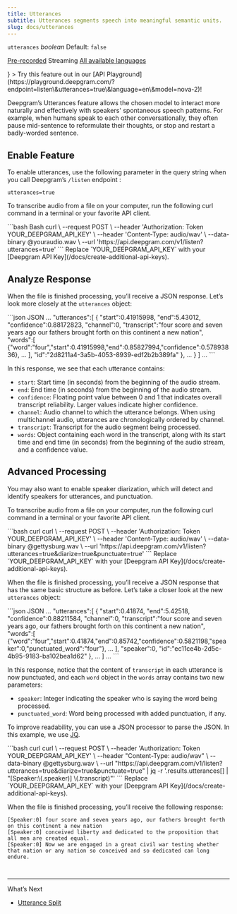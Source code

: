 ```yaml
---
title: Utterances
subtitle: Utterances segments speech into meaningful semantic units.
slug: docs/utterances
---
```



`utterances` *boolean* Default: `false`

[Pre-recorded](/docs/getting-started-with-pre-recorded-audio) Streaming [All available languages](/docs/models-languages-overview)

<div class="api-playground-call">
<Info
  icon={<img src="https://res.cloudinary.com/deepgram/image/upload/v1717523786/devex/codey-greeting_rekqe1.svg" alt="Deepgram API Playground"/>}
>
  Try this feature out in our [API Playground](https://playground.deepgram.com/?endpoint=listen\&utterances=true\&language=en\&model=nova-2)!
</Info>
</div>

Deepgram’s Utterances feature allows the chosen model to interact more naturally and effectively with speakers' spontaneous speech patterns. For example, when humans speak to each other conversationally, they often pause mid-sentence to reformulate their thoughts, or stop and restart a badly-worded sentence.

## Enable Feature

To enable utterances, use the following parameter in the query string when you call Deepgram’s `/listen` endpoint :

`utterances=true`

To transcribe audio from a file on your computer, run the following curl command in a terminal or your favorite API client.

<CodeGroup>
  ```bash Bash
  curl \
    --request POST \
    --header 'Authorization: Token YOUR_DEEPGRAM_API_KEY' \
    --header 'Content-Type: audio/wav' \
    --data-binary @youraudio.wav \
    --url 'https://api.deepgram.com/v1/listen?utterances=true'
  ```
</CodeGroup>

<Warning>
  Replace `YOUR_DEEPGRAM_API_KEY` with your [Deepgram API Key](/docs/create-additional-api-keys).
</Warning>

## Analyze Response

When the file is finished processing, you’ll receive a JSON response. Let’s look more closely at the `utterances` object:

<CodeGroup>
  ```json JSON
  ...
  "utterances":[
    {
      "start":0.41915998,
      "end":5.43012,
      "confidence":0.88172823,
      "channel":0,
      "transcript":"four score and seven years ago our fathers brought forth on this continent a new nation",
      "words":[
        {"word":"four","start":0.41915998,"end":0.85827994,"confidence":0.57893836},
   			...
      ],
      "id":"2d8211a4-3a5b-4053-8939-edf2b2b389fa"
    },
    ...
    }
  ]
  ...
  ```
</CodeGroup>

In this response, we see that each utterance contains:

* `start`: Start time (in seconds) from the beginning of the audio stream.
* `end`: End time (in seconds) from the beginning of the audio stream.
* `confidence`: Floating point value between 0 and 1 that indicates overall transcript reliability. Larger values indicate higher confidence.
* `channel`: Audio channel to which the utterance belongs. When using multichannel audio, utterances are chronologically ordered by channel.
* `transcript`: Transcript for the audio segment being processed.
* `words`: Object containing each word in the transcript, along with its start time and end time (in seconds) from the beginning of the audio stream, and a confidence value.

## Advanced Processing

You may also want to enable speaker diarization, which will detect and identify speakers for utterances, and punctuation.

To transcribe audio from a file on your computer, run the following curl command in a terminal or your favorite API client.

<CodeGroup>
  ```bash curl
  curl \
    --request POST \
    --header 'Authorization: Token YOUR_DEEPGRAM_API_KEY' \
    --header 'Content-Type: audio/wav' \
    --data-binary @gettysburg.wav \
    --url 'https://api.deepgram.com/v1/listen?utterances=true&diarize=true&punctuate=true'
  ```
</CodeGroup>

<Warning>
  Replace `YOUR_DEEPGRAM_API_KEY` with your [Deepgram API Key](/docs/create-additional-api-keys).
</Warning>

When the file is finished processing, you’ll receive a JSON response that has the same basic structure as before. Let’s take a closer look at the new `utterances` object:

<CodeGroup>
  ```json JSON
  ...
  "utterances":[
    {
      "start":0.41874,
      "end":5.42518,
      "confidence":0.88211584,
      "channel":0,
      "transcript":"four score and seven years ago, our fathers brought forth on this continent a new nation",
      "words":[
        {"word":"four","start":0.41874,"end":0.85742,"confidence":0.5821198,"speaker":0,"punctuated_word":"four"},
        ...
      ],
      "speaker":0,
      "id":"ec11ce4b-2d5c-4b95-9183-ba102bea1d62"
    },
  ...
  ]
  ...
  ```
</CodeGroup>

In this response, notice that the content of `transcript` in each utterance is now punctuated, and each `word` object in the `words` array contains two new parameters:

* `speaker`: Integer indicating the speaker who is saying the word being processed.
* `punctuated_word`: Word being processed with added punctuation, if any.

To improve readability, you can use a JSON processor to parse the JSON. In this example, we use [JQ](https://stedolan.github.io/jq/).

<CodeGroup>
  ```bash curl
  curl \
  --request POST \
  --header 'Authorization: Token YOUR_DEEPGRAM_API_KEY' \
  --header "Content-Type: audio/wav" \
  --data-binary @gettysburg.wav \
  --url "https://api.deepgram.com/v1/listen?utterances=true&diarize=true&punctuate=true" | jq -r '.results.utterances[] | "[Speaker:\(.speaker)] \(.transcript)"'
  ```
</CodeGroup>

<Warning>
  Replace `YOUR_DEEPGRAM_API_KEY` with your [Deepgram API Key](/docs/create-additional-api-keys).
</Warning>

When the file is finished processing, you’ll receive the following response:

```
[Speaker:0] four score and seven years ago, our fathers brought forth on this continent a new nation
[Speaker:0] conceived liberty and dedicated to the proposition that all men are created equal.
[Speaker:0] Now we are engaged in a great civil war testing whether that nation or any nation so conceived and so dedicated can long endure.

 
```

***

What’s Next

* [Utterance Split](/docs/utterance-split)
